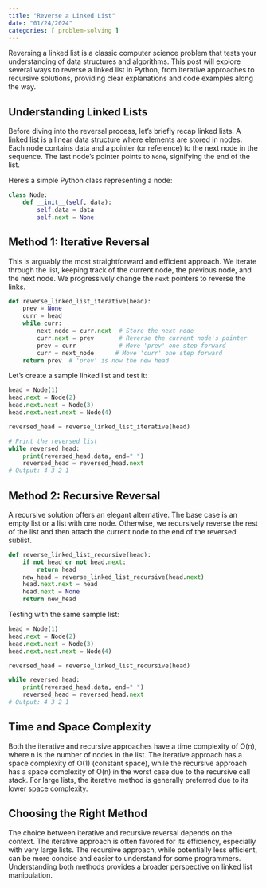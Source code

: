 ```yaml
---
title: "Reverse a Linked List"
date: "01/24/2024"
categories: [ problem-solving ]
---
```


Reversing a linked list is a classic computer science problem that tests your understanding of data structures and algorithms.  This post will explore several ways to reverse a linked list in Python, from iterative approaches to recursive solutions, providing clear explanations and code examples along the way.

## Understanding Linked Lists

Before diving into the reversal process, let's briefly recap linked lists. A linked list is a linear data structure where elements are stored in nodes. Each node contains data and a pointer (or reference) to the next node in the sequence. The last node's pointer points to `None`, signifying the end of the list.

Here's a simple Python class representing a node:

```python
class Node:
    def __init__(self, data):
        self.data = data
        self.next = None
```

## Method 1: Iterative Reversal

This is arguably the most straightforward and efficient approach.  We iterate through the list, keeping track of the current node, the previous node, and the next node. We progressively change the `next` pointers to reverse the links.

```python
def reverse_linked_list_iterative(head):
    prev = None
    curr = head
    while curr:
        next_node = curr.next  # Store the next node
        curr.next = prev       # Reverse the current node's pointer
        prev = curr            # Move 'prev' one step forward
        curr = next_node      # Move 'curr' one step forward
    return prev  # 'prev' is now the new head
```

Let's create a sample linked list and test it:

```python
head = Node(1)
head.next = Node(2)
head.next.next = Node(3)
head.next.next.next = Node(4)

reversed_head = reverse_linked_list_iterative(head)

# Print the reversed list
while reversed_head:
    print(reversed_head.data, end=" ")
    reversed_head = reversed_head.next
# Output: 4 3 2 1
```


## Method 2: Recursive Reversal

A recursive solution offers an elegant alternative.  The base case is an empty list or a list with one node.  Otherwise, we recursively reverse the rest of the list and then attach the current node to the end of the reversed sublist.

```python
def reverse_linked_list_recursive(head):
    if not head or not head.next:
        return head
    new_head = reverse_linked_list_recursive(head.next)
    head.next.next = head
    head.next = None
    return new_head
```

Testing with the same sample list:

```python
head = Node(1)
head.next = Node(2)
head.next.next = Node(3)
head.next.next.next = Node(4)

reversed_head = reverse_linked_list_recursive(head)

while reversed_head:
    print(reversed_head.data, end=" ")
    reversed_head = reversed_head.next
# Output: 4 3 2 1
```

##  Time and Space Complexity

Both the iterative and recursive approaches have a time complexity of O(n), where n is the number of nodes in the list.  The iterative approach has a space complexity of O(1) (constant space), while the recursive approach has a space complexity of O(n) in the worst case due to the recursive call stack.  For large lists, the iterative method is generally preferred due to its lower space complexity.


## Choosing the Right Method

The choice between iterative and recursive reversal depends on the context.  The iterative approach is often favored for its efficiency, especially with very large lists. The recursive approach, while potentially less efficient, can be more concise and easier to understand for some programmers.  Understanding both methods provides a broader perspective on linked list manipulation.

